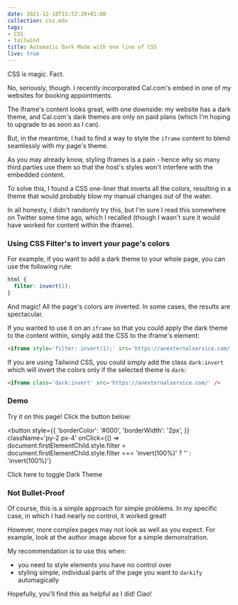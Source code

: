```yaml
---
date: 2021-12-18T15:52:20+01:00
collection: css.mdx
tags:
- CSS
- tailwind
title: Automatic Dark Mode with one line of CSS
live: true
---
```


CSS is magic. Fact.

No, seriously, though. I recently incorporated Cal.com's embed in one of my websites for booking appointments. 

The iframe's content looks great, with one downside: my website has a dark theme, and Cal.com's dark themes are only on paid plans (which I'm hoping to upgrade to as soon as I can).

But, in the meantime, I had to find a way to style the `iframe` content to blend seamlessly with my page's theme. 

As you may already know, styling iframes is a pain - hence why so many third parties use them so that the host's styles won't interfere with the embedded content.

To solve this, I found a CSS one-liner that inverts all the colors, resulting in a theme that would probably blow my manual changes out of the water. 

In all honesty, I didn't randomly try this, but I'm sure I read this somewhere on Twitter some time ago, which I recalled (though I wasn't sure it would have worked for content within the iframe).

### Using CSS Filter's to invert your page's colors

For example, if you want to add a dark theme to your whole page, you can use the following rule:

```css
html {
  filter: invert(1);
}
```

And magic! All the page's colors are inverted. In some cases, the results are spectacular.

If you wanted to use it on an `iframe` so that you could apply the dark theme to the content within, simply add the CSS to the iframe's element:

```html
<iframe style='filter: invert(1);' src='https://anexternalservice.com/' />
```

If you are using Tailwind CSS, you could simply add the class `dark:invert` which will invert the colors only if the selected theme is `dark`:

```html
<iframe class='dark:invert' src='https://anexternalservice.com/' />
```

### Demo

Try it on this page! Click the button below:

<button 
  style={{
    'borderColor': '#000',
    'borderWidth': '2px',
  }}
  className='py-2 px-4'
  onClick={() => document.firstElementChild.style.filter = document.firstElementChild.style.filter === 'invert(100%)' ? '' : 'invert(100%)'}
>
  Click here to toggle Dark Theme
</button>

### Not Bullet-Proof

Of course, this is a simple approach for simple problems. In my specific case, in which I had nearly no control, it worked great! 

However, more complex pages may not look as well as you expect. For example, look at the author image above for a simple demonstration. 

My recommendation is to use this when: 
- you need to style elements you have no control over
- styling simple, individual parts of the page you want to `darkify` automagically

Hopefully, you'll find this as helpful as I did! Ciao!

